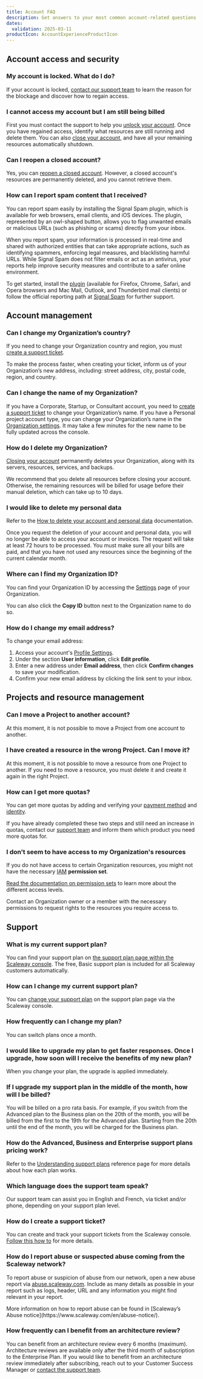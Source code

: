 ```yaml
---
title: Account FAQ
description: Get answers to your most common account-related questions.
dates:
  validation: 2025-03-11
productIcon: AccountExperienceProductIcon
---
```


## Account access and security

### My account is locked. What do I do?
If your account is locked, [contact our support team](https://console.scaleway.com/support/tickets/create) to learn the reason for the blockage and discover how to regain access.

### I cannot access my account but I am still being billed

First you must contact the support to help you [unlock your account](/account/troubleshooting/cannot-log-into-my-account/). Once you have regained access, identify what resources are still running and delete them. You can also [close your account](/account/how-to/close-account), and have all your remaining resources automatically shutdown.

### Can I reopen a closed account?
Yes, you can [reopen a closed account](/account/how-to/close-account/#how-to-reopen-your-account). However, a closed account's resources are permanently deleted, and you cannot retrieve them.

### How can I report spam content that I received?
You can report spam easily by installing the Signal Spam plugin, which is available for web browsers, email clients, and iOS devices. The plugin, represented by an owl-shaped button, allows you to flag unwanted emails or malicious URLs (such as phishing or scams) directly from your inbox.

When you report spam, your information is processed in real-time and shared with authorized entities that can take appropriate actions, such as identifying spammers, enforcing legal measures, and blacklisting harmful URLs. While Signal Spam does not filter emails or act as an antivirus, your reports help improve security measures and contribute to a safer online environment.

To get started, install the [plugin](https://www.signal-spam.fr/en/nos-modules/) (available for Firefox, Chrome, Safari, and Opera browsers and Mac Mail, Outlook, and Thunderbird mail clients) or follow the official reporting path at [Signal Spam](https://www.signal-spam.fr/en/parcours-signalant/) for further support.

## Account management

### Can I change my Organization’s country?
If you need to change your Organization country and region, you must [create a support ticket](https://console.scaleway.com/support/tickets/create).

To make the process faster, when creating your ticket, inform us of your Organization’s new address, including: street address, city, postal code, region, and country.

### Can I change the name of my Organization?
If you have a Corporate, Startup, or Consultant account, you need to [create a support ticket](https://console.scaleway.com/support/tickets/create) to change your Organization’s name. If you have a Personal project account type, you can change your Organization’s name in the [Organization settings](https://console.scaleway.com/organization/settings). It may take a few minutes for the new name to be fully updated across the console.

### How do I delete my Organization?
[Closing your account](/account/how-to/close-account/#how-to-close-your-account) permanently deletes your Organization, along with its servers, resources, services, and backups.

<Message type="note">
  We recommend that you delete all resources before closing your account. Otherwise, the remaining resources will be billed for usage before their manual deletion, which can take up to 10 days.
</Message>

### I would like to delete my personal data
Refer to the [How to delete your account and personal data](/account/how-to/close-account/) documentation.

<Message type="note">
  Once you request the deletion of your account and personal data, you will no longer be able to access your account or invoices. The request will take at least 72 hours to be processed. You must make sure all your bills are paid, and that you have not used any resources since the beginning of the current calendar month.
</Message>

### Where can I find my Organization ID?
You can find your Organization ID by accessing the [Settings](https://console.scaleway.com/settings) page of your Organization.

You can also click the **Copy ID** button next to the Organization name to do so.

### How do I change my email address?
To change your email address:

1. Access your account's [Profile Settings](https://console.scaleway.com/settings/account/profile).
2. Under the section **User information**, click **Edit profile**.
3. Enter a new address under **Email address**, then click **Confirm changes** to save your modification.
4. Confirm your new email address by clicking the link sent to your inbox.

## Projects and resource management

### Can I move a Project to another account?
At this moment, it is not possible to move a Project from one account to another.

### I have created a resource in the wrong Project. Can I move it?
At this moment, it is not possible to move a resource from one Project to another.
If you need to move a resource, you must delete it and create it again in the right Project.

### How can I get more quotas?
You can get more quotas by adding and verifying your [payment method](/billing/how-to/add-payment-method/) and [identity](/account/how-to/verify-identity/).

If you have already completed these two steps and still need an increase in quotas, contact our [support team](https://console.scaleway.com/support/tickets/create) and inform them which product you need more quotas for.

### I don’t seem to have access to my Organization's resources
If you do not have access to certain Organization resources, you might not have the necessary [IAM](/iam/concepts/#iam) **permission set**.

[Read the documentation on permission sets](/iam/reference-content/permission-sets/)​ to learn more about the different access levels.

Contact an Organization owner or a member with the necessary permissions to request rights to the resources you require access to.

## Support

### What is my current support plan?
You can find your support plan on [the support plan page within the Scaleway console](https://console.scaleway.com/support/plans). The free, Basic support plan is included for all Scaleway customers automatically.

### How can I change my current support plan?
You can [change your support plan](/account/how-to/configure-support-plans/) on the support plan page via the Scaleway console.

### How frequently can I change my plan?
You can switch plans once a month.

### I would like to upgrade my plan to get faster responses. Once I upgrade, how soon will I receive the benefits of my new plan?
When you change your plan, the upgrade is applied immediately.

### If I upgrade my support plan in the middle of the month, how will I be billed?
You will be billed on a pro rata basis. For example, if you switch from the Advanced plan to the Business plan on the 20th of the month, you will be billed from the first to the 19th for the Advanced plan. Starting from the 20th until the end of the month, you will be charged for the Business plan.

### How do the Advanced, Business and Enterprise support plans pricing work?

Refer to the [Understanding support plans](/account/reference-content/understanding-support-plans) reference page for more details about how each plan works.

### Which language does the support team speak?
Our support team can assist you in English and French, via ticket and/or phone, depending on your support plan level.

### How do I create a support ticket?
You can create and track your support tickets from the Scaleway console. [Follow this how to](/account/how-to/open-a-support-ticket/) for more details.

### How do I report abuse or suspected abuse coming from the Scaleway network?
To report abuse or suspicion of abuse from our network, open a new abuse report via [abuse.scaleway.com](https://abuse.scaleway.com). Include as many details as possible in your report such as logs, header, URL and any information you might find relevant in your report.

<Message type="tip">
  More information on how to report abuse can be found in [Scaleway’s Abuse notice](https://www.scaleway.com/en/abuse-notice/).
</Message>

### How frequently can I benefit from an architecture review?
You can benefit from an architecture review every 6 months (maximum). Architecture reviews are available only after the third month of subscription to the Enterprise Plan. If you would like to benefit from an architecture review immediately after subscribing, reach out to your Customer Success Manager or [contact the support team](/account/how-to/open-a-support-ticket/).